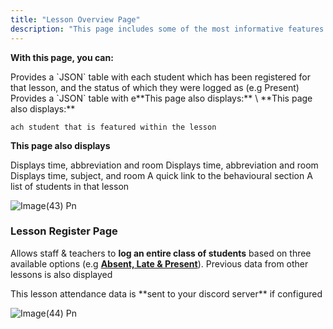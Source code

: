 ```yaml
---
title: "Lesson Overview Page"
description: "This page includes some of the most informative features staff may utilise, especially for logging of registers, and exporting of student data & registers."
---
```


**With this page, you can:**

<AccordionGroup>
  <Accordion title="Copy Register">
    Provides a `JSON` table with each student which has been registered for that lesson, and the status of which they were logged as (e.g Present)
  </Accordion>
  <Accordion title="Copy Student List">
    Provides a `JSON` table with e**This page also displays:** \
    **This page also displays:** 

    ach student that is featured within the lesson
  </Accordion>
</AccordionGroup>

**This page also displays**

<CardGroup cols={2}>
  <Card title="Current Lesson Details">
    Displays time, abbreviation and room
  </Card>
  <Card title="Next Lesson Details">
    Displays time, abbreviation and room
  </Card>
  <Card title="Lesson Details">
    Displays time, subject, and room
  </Card>
  <Card title="Behavioural Link">
    A quick link to the behavioural section
  </Card>
  <Card title="List of Students">
    A list of students in that lesson
  </Card>
</CardGroup>

![Image(43) Pn](/images/image\(43\).png)

### Lesson Register Page

Allows staff & teachers to **log an entire class of students** based on three available options (e.g **<u>Absent, Late & Present</u>**). Previous data from other lessons is also displayed

<Info>
  This lesson attendance data is **sent to your discord server** if configured
</Info>

![Image(44) Pn](/images/image\(44\).png)